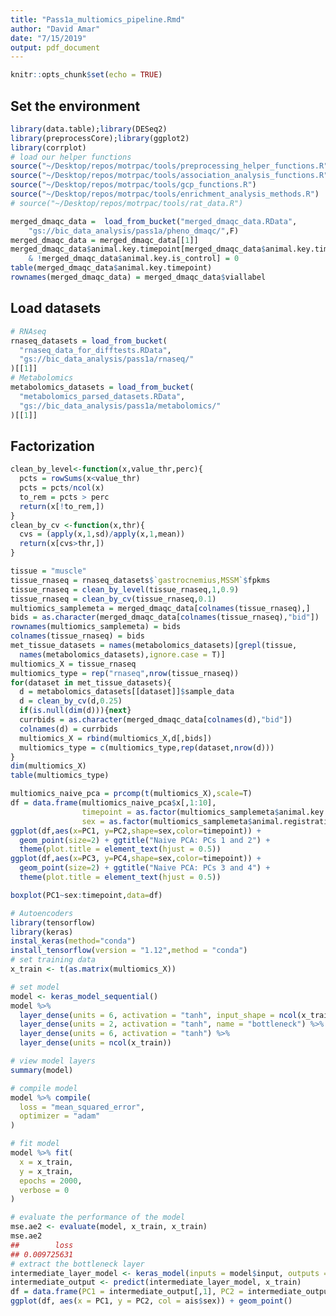 ```yaml
---
title: "Pass1a_multiomics_pipeline.Rmd"
author: "David Amar"
date: "7/15/2019"
output: pdf_document
---
```


```r
knitr::opts_chunk$set(echo = TRUE)
```

## Set the environment

```r
library(data.table);library(DESeq2)
library(preprocessCore);library(ggplot2)
library(corrplot)
# load our helper functions
source("~/Desktop/repos/motrpac/tools/preprocessing_helper_functions.R")
source("~/Desktop/repos/motrpac/tools/association_analysis_functions.R")
source("~/Desktop/repos/motrpac/tools/gcp_functions.R")
source("~/Desktop/repos/motrpac/tools/enrichment_analysis_methods.R")
# source("~/Desktop/repos/motrpac/tools/rat_data.R")

merged_dmaqc_data =  load_from_bucket("merged_dmaqc_data.RData",
    "gs://bic_data_analysis/pass1a/pheno_dmaqc/",F)
merged_dmaqc_data = merged_dmaqc_data[[1]]
merged_dmaqc_data$animal.key.timepoint[merged_dmaqc_data$animal.key.timepoint==-1
    & !merged_dmaqc_data$animal.key.is_control] = 0
table(merged_dmaqc_data$animal.key.timepoint)
rownames(merged_dmaqc_data) = merged_dmaqc_data$viallabel
```

## Load datasets

```r
# RNAseq
rnaseq_datasets = load_from_bucket(
  "rnaseq_data_for_difftests.RData",
  "gs://bic_data_analysis/pass1a/rnaseq/"
)[[1]]
# Metabolomics
metabolomics_datasets = load_from_bucket(
  "metabolomics_parsed_datasets.RData",
  "gs://bic_data_analysis/pass1a/metabolomics/"
)[[1]]

```

## Factorization

```r
clean_by_level<-function(x,value_thr,perc){
  pcts = rowSums(x<value_thr)
  pcts = pcts/ncol(x)
  to_rem = pcts > perc
  return(x[!to_rem,])
}
clean_by_cv <-function(x,thr){
  cvs = (apply(x,1,sd)/apply(x,1,mean))
  return(x[cvs>thr,])
}

tissue = "muscle"
tissue_rnaseq = rnaseq_datasets$`gastrocnemius,MSSM`$fpkms
tissue_rnaseq = clean_by_level(tissue_rnaseq,1,0.9)
tissue_rnaseq = clean_by_cv(tissue_rnaseq,0.1)
multiomics_samplemeta = merged_dmaqc_data[colnames(tissue_rnaseq),]
bids = as.character(merged_dmaqc_data[colnames(tissue_rnaseq),"bid"])
rownames(multiomics_samplemeta) = bids
colnames(tissue_rnaseq) = bids
met_tissue_datasets = names(metabolomics_datasets)[grepl(tissue,
  names(metabolomics_datasets),ignore.case = T)]
multiomics_X = tissue_rnaseq
multiomics_type = rep("rnaseq",nrow(tissue_rnaseq))
for(dataset in met_tissue_datasets){
  d = metabolomics_datasets[[dataset]]$sample_data
  d = clean_by_cv(d,0.25)
  if(is.null(dim(d))){next}
  currbids = as.character(merged_dmaqc_data[colnames(d),"bid"])
  colnames(d) = currbids
  multiomics_X = rbind(multiomics_X,d[,bids])
  multiomics_type = c(multiomics_type,rep(dataset,nrow(d)))
}
dim(multiomics_X)
table(multiomics_type)

multiomics_naive_pca = prcomp(t(multiomics_X),scale=T)
df = data.frame(multiomics_naive_pca$x[,1:10],
                timepoint = as.factor(multiomics_samplemeta$animal.key.timepoint),
                sex = as.factor(multiomics_samplemeta$animal.registration.sex))
ggplot(df,aes(x=PC1, y=PC2,shape=sex,color=timepoint)) + 
  geom_point(size=2) + ggtitle("Naive PCA: PCs 1 and 2") + 
  theme(plot.title = element_text(hjust = 0.5))
ggplot(df,aes(x=PC3, y=PC4,shape=sex,color=timepoint)) + 
  geom_point(size=2) + ggtitle("Naive PCA: PCs 3 and 4") + 
  theme(plot.title = element_text(hjust = 0.5))

boxplot(PC1~sex:timepoint,data=df)

# Autoencoders
library(tensorflow)
library(keras)
instal_keras(method="conda")
install_tensorflow(version = "1.12",method = "conda")
# set training data
x_train <- t(as.matrix(multiomics_X))

# set model
model <- keras_model_sequential()
model %>%
  layer_dense(units = 6, activation = "tanh", input_shape = ncol(x_train)) %>%
  layer_dense(units = 2, activation = "tanh", name = "bottleneck") %>%
  layer_dense(units = 6, activation = "tanh") %>%
  layer_dense(units = ncol(x_train))

# view model layers
summary(model)

# compile model
model %>% compile(
  loss = "mean_squared_error", 
  optimizer = "adam"
)

# fit model
model %>% fit(
  x = x_train, 
  y = x_train, 
  epochs = 2000,
  verbose = 0
)

# evaluate the performance of the model
mse.ae2 <- evaluate(model, x_train, x_train)
mse.ae2
##        loss 
## 0.009725631
# extract the bottleneck layer
intermediate_layer_model <- keras_model(inputs = model$input, outputs = get_layer(model, "bottleneck")$output)
intermediate_output <- predict(intermediate_layer_model, x_train)
df = data.frame(PC1 = intermediate_output[,1], PC2 = intermediate_output[,2])
ggplot(df, aes(x = PC1, y = PC2, col = ais$sex)) + geom_point()
```

